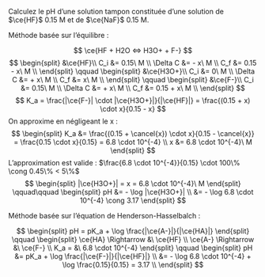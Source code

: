 ::: {.Exercise data-latex=""}

Calculez le pH d’une solution tampon constituée d’une solution de $\ce{HF}$ 0.15 M et de $\ce{NaF}$ 0.15 M.
\vspace{\stretch{1}}

:::

::: {.Answer data-latex=""}
Méthode basée sur l'équilibre :

$$
\ce{HF + H2O <=> H3O+ + F-}
$$
$$
\begin{split}
&\ce{HF}\\
C_i &= 0.15\ M \\
\Delta C &= - x\ M \\
C_f &= 0.15 - x\ M \\
\end{split}
\qquad
\begin{split}
&\ce{H3O+}\\
C_i &= 0\ M \\
\Delta C &= + x\ M \\
C_f &= x\ M \\
\end{split}
\qquad
\begin{split}
&\ce{F-}\\
C_i &= 0.15\ M \\
\Delta C &= + x\ M \\
C_f &= 0.15 + x\ M \\
\end{split}
$$
$$
K_a = \frac{|\ce{F-}| \cdot |\ce{H3O+}|}{|\ce{HF}|} = \frac{(0.15 + x) \cdot x}{0.15 - x}
$$
On approxime en négligeant le x : 
$$
\begin{split}
K_a &= \frac{(0.15 + \cancel{x}) \cdot x}{0.15 - \cancel{x}} = \frac{0.15 \cdot x}{0.15} = 6.8 \cdot 10^{-4} \\
x &= 6.8 \cdot 10^{-4}\ M
\end{split}
$$
L'approximation est valide : $\frac{6.8 \cdot 10^{-4}}{0.15} \cdot 100\% \cong 0.45\% < 5\%$
$$
\begin{split}
|\ce{H3O+}| = x = 6.8 \cdot 10^{-4}\ M
\end{split}
\qquad\qquad
\begin{split}
pH &= - \log |\ce{H3O+}| \\
 &= - \log 6.8 \cdot 10^{-4} \cong 3.17
\end{split}
$$

Méthode basée sur l’équation de Henderson-Hasselbalch :

$$
\begin{split}
  pH = pK_a + \log \frac{|\ce{A-}|}{|\ce{HA}|}
\end{split}
\qquad
\begin{split}
  \ce{HA} \Rightarrow &\ \ce{HF} \\
  \ce{A-} \Rightarrow &\ \ce{F-} \\
  K_a = &\ 6.8 \cdot 10^{-4}
\end{split}
\qquad
\begin{split}
  pH &= pK_a + \log \frac{|\ce{F-}|}{|\ce{HF}|} \\
  &= - \log 6.8 \cdot 10^{-4} + \log \frac{0.15}{0.15} = 3.17 \\
\end{split}
$$
:::
